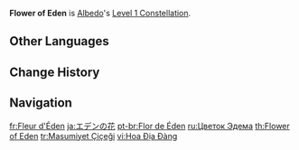 {{Constellation Infobox
|image       = Constellation Flower of Eden.png
|description = Transient Blossoms generated by Albedo's [[Abiogenesis: Solar Isotoma]] regenerate 1.2 Energy for Albedo.
|level       = 1
|character   = Albedo
|utility1    = Energy
}}
'''Flower of Eden''' is [[Albedo]]'s [[Level 1 Constellation]].

==Other Languages==
{{Other Languages
|en      = Flower of Eden
|zhs     = 伊甸之花
|zhs_rm  = Yīdiàn zhī Huā
|zht     = 伊甸之花
|zht_rm  = Yīdiàn zhī Huā
|zh_tl   = Flower of Eden
|ja      = エデンの花
|ja_rm   = Eden no Hana
|ja_tl   = Flower of Eden
|ko      = 에덴의 꽃
|ko_rm   = Eden-ui Kkot
|ko_tl   = Flower of Eden
|es      = Flor del Edén
|es_tl   = Flower of Eden
|fr      = Fleur d'Éden
|fr_tl   = Flower of Eden
|ru      = Цветок Эдема
|ru_tl   = Flower of Eden
|th      = Flower of Eden
|vi      = Hoa Địa Đàng
|vi_tl   = Flower of Eden
|de      = Blume von Eden
|de_tl   = Flower of Eden
|id      = Flower of Eden
|pt      = Flor de Éden
|pt_tl   = Flower of Eden
|tr      = Masumiyet Çiçeği
|tr_tl   = 
|it      = Fiore dell'Eden
|it_tl   = Flower of Eden
}}

==Change History==
{{Change History|1.2}}

==Navigation==
{{Talent Navbox|Albedo}}

[[fr:Fleur d'Éden]]
[[ja:エデンの花]]
[[pt-br:Flor de Éden]]
[[ru:Цветок Эдема]]
[[th:Flower of Eden]]
[[tr:Masumiyet Çiçeği]]
[[vi:Hoa Địa Đàng]]